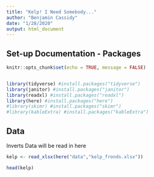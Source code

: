 ```yaml
---
title: "Kelp! I Need Somebody..."
author: "Benjamin Cassidy"
date: "1/28/2020"
output: html_document
---
```




## Set-up Documentation - Packages
```r
knitr::opts_chunk$set(echo = TRUE, message = FALSE)


library(tidyverse) #install.packages("tidyverse")
library(janitor) #install.packages("janitor")
library(readxl) #install.packages("readxl")
library(here) #install.packages("here")
#library(skimr) #install.packages("skimr")
#library(kableExtra) #install.packages("kableExtra")


```


## Data

Inverts Data will be read in here

```r

kelp <- read_xlsx(here("data","kelp_fronds.xlsx"))

head(kelp)

```




